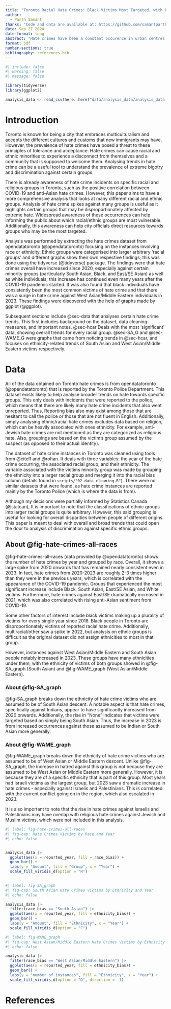 ```yaml
---
title: "Toronto Racial Hate Crimes: Black Victims Most Targeted, with Recent Increase Against South Asian and Israeli/Palestinian Victims"
author: 
  - Parth Samant
thanks: "Code and data are available at: https://github.com/samantparth/OpenDataToronto-Data-Analysis/."
date: Sep 27 2024
date-format: long
abstract: "Hate crimes have been a constant occurence in urban centres such as Toronto, with different racial or ethnic groups experiencing more discrimination based on the year. This paper analyse hate crime data for race and ethnicity in Toronto from opendatatoronto in order to observe any trends. It was found that not only have hate crime incidents significantly risen since 2020, but surges in hate crime against specific groups often correlate to political and global events. Additionally, Black individuals were most often the victims of racial hate crimes by far."
format: pdf
number-sections: true
bibliography: references.bib
---
```


```r
#| include: false
#| warning: false
#| message: false

library(tidyverse)
library(ggplot2)

analysis_data <- read_csv(here::here("data/analysis_data/analysis_data.csv"))
```

# Introduction

Toronto is known for being a city that embraces multiculturalism and accepts the different cultures and customs that new immigrants may have. However, the prevalence of hate crimes have posed a threat to these principles of tolerance and acceptance. Hate crimes can cause racial and ethnic minorities to experience a disconnect from themselves and a community that is supposed to welcome them. Analysing trends in hate crime can be a useful tool to understand the prevalence of extreme bigotry and discrimination against certain groups.

There is already awareness of hate crime incidents on specific racial and religious groups in Toronto, such as the positive correlation between COVID-19 and anti-Asian hate crimes. However, this paper aims to have a more comprehensive analysis that looks at many different racial and ethnic groups. Analysis of hate crime spikes against many groups is useful as it highlights certain groups that may be disproportionately affected by extreme hate. Widespread awareness of these occurrences can help informing the public about which racial/ethnic groups are most vulnerable. Additionally, this awareness can help city officials direct resources towards groups who may be the most targeted.

Analysis was performed by extracting the hate crimes dataset from opendatatoronto (@opendatatoronto) focusing on the instances involving race or ethnicity. Ethnic groups were categorised into larger arbitrary 'racial groups' and different graphs show their own respective findings; this was done using the tidyverse (@tidyverse) package. The findings were that hate crimes overall have increased since 2020, especially against certain minority groups (particularly South Asian, Black, and East/SE Asian) as well as white individuals; this increase has continued even many years after the COVID-19 pandemic started. It was also found that black individuals have consistently been the most common victims of hate crime and that there was a surge in hate crime against West Asian/Middle Eastern individuals in 2023. These findings were discovered with the help of graphs made by ggplot (@ggplot).

Subsequent sections include @sec-data that analyses certain hate crime trends. This first includes background on the dataset, data cleaning measures, and important notes. @sec-hcar Deals with the most 'significant' data, showing overall trends for every racial group. @sec-SA_G and @sec-WAME_G were graphs that came from noticing trends in @sec-hcar, and focuses on ethnicity-related trends of South Asian and West Asian/Middle Eastern victims respectively.

# Data {#sec-data}

All of the data obtained on Toronto hate crimes is from opendatatoronto (@opendatatoronto) that is reported by the Toronto Police Department. This dataset exists likely to help analyse broader trends on hate towards specific groups. This only deals with incidents that were reported to the police, which means that there are likely many hate crime incidents that also went unreported. Thus, Reporting bias also may exist among those that are hesitant to call the police or those that are not fluent in English. Additionally, simply analysing ethnic/racial hate crimes excludes data based on religion, which can be heavily associated with ones ethnicity. For example, anti-Jewish hate crimes are not mentioned as they are categorized as religious hate. Also, groupings are based on the victim's group assumed by the suspect (as opposed to their actual identity).

The dataset of hate crime instances in Toronto was cleaned using tools from @citeR and @rohan. It deals with three variables: the year of the hate crime occurring, the associated racial group, and their ethnicity. The variable associated with the victims minority group was made by grouping the ethnicity into a larger racial group and merging it into the racial bias column (details found in `scripts/"02-data_cleaning.R"`). There were no similar datasets that were found, as hate crime instances are reported mainly by the Toronto Police (which is where the data is from).

Although my decisions were partially informed by Statistics Canada (@statcan), It is important to note that the classifications of ethnic groups into larger racial groups is quite arbitrary. However, this said grouping is useful for looking for overall disparities between people of different origins. This paper is meant to deal with overall and broad trends that could open the door to analysis of discrimination against specific ethnic groups.

## About @fig-hate-crimes-all-races {#sec-hcar}

@fig-hate-crimes-all-races (data provided by @opendatatoronto) shows the number of hate crimes by year and grouped by race. Overall, it shows a large spike from 2020 onwards that has remained nearly consistent even in 2023. In fact, hate crimes from 2020-2023 are roughly 2-3 times higher than they were in the previous years, which is correlated with the appearance of the COVID-19 pandemic. Groups that experienced the most significant increase include Black, South Asian, East/SE Asian, and White victims. Furthermore, hate crimes against East/SE dramatically increased in 2021, which was also correlated with rising anti-Asian sentiment from COVID-19.

Some other factors of interest include black victims making up a plurality of victims for every single year since 2018. Black people in Toronto are disproportionately victims of reported racial hate crime. Additionally, multiracial/other saw a spike in 2022, but analysis on ethnic groups is difficult as the original dataset did not assign ethnicities to most in that group.

However, instances against West Asian/Middle Eastern and South Asian people notably increased in 2023. These groups have many ethnicities under them, with the ethnicity of victims of both groups showed in @fig-SA_graph (South Asian) and @fig-WAME_graph (West Asian/Middle Eastern).

### About @fig-SA_graph {#sec-SA_G}

@fig-SA_graph breaks down the ethnicity of hate crime victims who are assumed to be of South Asian descent. A notable aspect is that hate crimes, specifically against Indians, appear to have significantly increased from 2020 onwards. Additionally, the rise in "None" indicates that victims were targeted based on simply being South Asian. Thus, the increase in 2023 is from increased occurrences against those assumed to be Indian or South Asian more generally.

### About @fig-WAME_graph {#sec-WAME_G}

@fig-WAME_graph breaks down the ethnicity of hate crime victims who are assumed to be of West Asian or Middle Eastern descent. Unlike @fig-SA_graph, the increase in hatred against this group is not because they are assumed to be West Asian or Middle Eastern more generally. However, it is because they are of a specific ethnicity that is part of this group. Most years had Israeli victims as the largest group, but 2023 saw a dramatic increase in hate crimes - especially against Israelis and Palestinians. This is correlated with the current conflict going on in the region, which also escalated in 2023.

It is also important to note that the rise in hate crimes against Israelis and Palestinians may have overlap with religious hate crimes against Jewish and Muslim victims, which were not included in this analysis.

```r
#| label: fig-hate-crimes-all-races
#| fig-cap: Hate Crimes Victims by Race and Year
#| echo: false


analysis_data |>
  ggplot(aes(x = reported_year, fill = race_bias)) +
  geom_bar() +
  labs(y = "Amount", fill = "Group", x = "Year") +
  scale_fill_viridis_d(option = "H")
  
```

```r
#| label: fig-SA_graph
#| fig-cap: South Asian Hate Crimes Victims by Ethnicity and Year
#| echo: false

analysis_data |>
  filter(race_bias == "South Asian") |>
  ggplot(aes(x = reported_year, fill = ethnicity_bias)) +
  geom_bar() +
  labs(y = "Amount", fill = "Ethnicity", x = "Year") +
  scale_fill_viridis_d(option = "F")
```

```r
#| label: fig-WAME_graph
#| fig-cap: West Asian/Middle Eastern Hate Crimes Victims by Ethnicity and Year
#| echo: false

analysis_data |>
  filter(race_bias == "West Asian/Middle Eastern") |>
  ggplot(aes(x = reported_year, fill = ethnicity_bias)) +
  geom_bar() +
  labs(y = "number of instances", fill = "Ethnicity", x = "Year") +
  scale_fill_viridis_d(option = "D", direction = -1)
```

\newpage

# References

